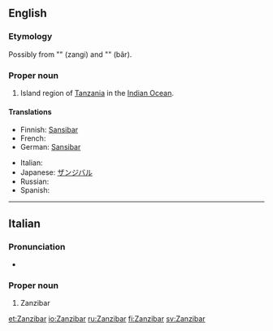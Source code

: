 {{wikipedia}}
==English==

===Etymology===
Possibly from {{etyl|fa}} "{{fa-Arab|[[زنگی]]}}" (zangi) and "{{fa-Arab|[[بار]]}}" (bâr).

===Proper noun===
{{en-proper noun}}

# Island region of [[Tanzania]] in the [[Indian Ocean]].

====Translations====
{{trans-top|island region}}
* Finnish: [[Sansibar]]
* French: {{t-|fr|Zanzibar}}
* German: [[Sansibar]]
{{trans-mid}}
* Italian: {{t-|it|Zanzibar}}
* Japanese: [[ザンジバル]]
* Russian: {{t|ru|Занзибар|m}}
* Spanish: {{t-|es|Zanzibar}}
{{trans-bottom}}

----

==Italian==

===Pronunciation===
* {{IPA|/dzandzibar/|lang=it}}

===Proper noun===
{{infl|it|proper noun|g=f}}

# Zanzibar

[[et:Zanzibar]]
[[io:Zanzibar]]
[[ru:Zanzibar]]
[[fi:Zanzibar]]
[[sv:Zanzibar]]